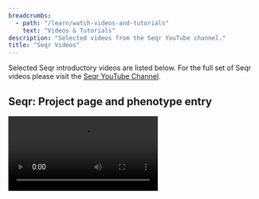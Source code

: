 ```yaml
---
breadcrumbs:
  - path: "/learn/watch-videos-and-tutorials"
    text: "Videos & Tutorials"
description: "Selected videos from the Seqr YouTube channel."
title: "Seqr Videos"
---
```


Selected Seqr introductory videos are listed below. For the full set of Seqr videos please visit the [Seqr YouTube Channel](https://www.youtube.com/playlist?list=PLlMMtlgw6qNiY6mkBu111-lpmANKHdGKM).

## Seqr: Project page and phenotype entry

<Video src="https://www.youtube.com/embed/1AlcGctAIcA" />

## Seqr: Variant search

<Video src="https://www.youtube.com/embed/tbvhn3quTqg" />

## Seqr: Gene page

<Video src="https://www.youtube.com/embed/GDKvtvK9N_E" />

## Seqr: Variant information

<Video src="https://www.youtube.com/embed/7609Dm8sf_s" />

## Seqr: Integrated Genomics Viewer (IGV)

<Video src="https://www.youtube.com/embed/Np8Z_ZlcbaE" />

## Seqr: Matchmaker Exchange

<Video src="https://www.youtube.com/embed/DTYjbGgPe8M" />
